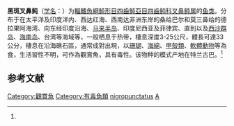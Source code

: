 {{Speciesbox
| name = 黑斑叉鼻鲀
| status = NE
| status_system = IUCN3.1
| image = BlackSpotted PufferFishSept2006.jpg
| genus = Arothron
| species = nigropunctatus
| authority = (Bloch et Schneider, 1801)<ref name='id8828'>{{cite web| url =http://www.bioinfo.cn/db05/BjdwSpecies.php?action=view&id=8828| title =黑斑叉鼻鲀| work =《中国动物物种编目数据库》| publisher =中国科学院微生物研究所| author =中国科学院动物研究所| accessdate =2009-04-16| deadurl =yes| archiveurl =https://web.archive.org/web/20160305034543/http://www.bioinfo.cn/db05/BjdwSpecies.php?action=view&id=8828| archivedate =2016-03-05| df =}}</ref>
| synonyms = *'' Tetrodon nigropunctatus, Bloch & Schneider, 1801''
*''Tetraodon nigropunctatus, Bloch & Schneider, 1801''
*''Arothtron nigropunctatus, Bloch & Schneider, 1801''
*''Arothron citrinellus, Günther, 1870''
}}

'''黑斑叉鼻鲀'''（[[学名|学名]]：{{lang|la|''Arothron nigropunctatus''}}）为[[輻鰭魚綱|輻鰭魚綱]][[魨形目|魨形目]][[四齒魨亞目|四齒魨亞目]][[四齒鲀科|四齒鲀科]][[叉鼻鲀属|叉鼻鲀属]]的[[鱼类|鱼类]]。分布于在太平洋及印度洋内、西达红海、西南达非洲东岸的桑给巴尔和莫三鼻给的德拉果阿海湾、向东经印度沿海、[[马来半岛|马来半岛]]、印度尼西亚及菲律宾、直到以及[[西沙群岛|西沙群岛]]、[[海南岛|海南岛]]、台湾等海域等，一般栖息于热带，棲息深度3-25公尺，體長可達33公分，棲息在沿海礁石區，通常成對出現，以[[珊瑚|珊瑚]]、[[海綿|海綿]]、[[甲殼類|甲殼類]]、[[軟體動物|軟體動物]]等為食，生活習性不明，可作為觀賞魚，具有毒性。该物种的模式产地在特兰古巴。<ref name='id8828'/>

== 参考文献 ==
{{reflist}}

{{Wikispecies|Arothron nigropunctatus}}
{{Taxonbar|from=Q728458}}

[[Category:觀賞魚|Category:觀賞魚]]
[[Category:有毒魚類|Category:有毒魚類]]
[[Category:叉鼻鲀属|nigropunctatus]]
[[Category:1801年描述的魚類|A]]


{{鲀形目小作品}}